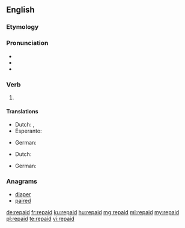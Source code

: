 ==English==

===Etymology===
{{prefix|re|paid|lang=en}}

===Pronunciation===
* {{IPA|/ɹiˈpeɪd/|lang=en}}
* {{audio|En-us-repaid.ogg|Audio (US)|lang=en}}
* {{rhymes|eɪd|lang=en}}

===Verb===
{{en-verb form}}

# {{en-past of|repay}}

====Translations====
{{trans-top|past tense of repay}}
* Dutch: {{t+|nl|de}}, {{t+|nl|den}}
* Esperanto: {{t+|eo|is}}
{{trans-mid}}
* German: {{t|de|zurückgezahlt}}
{{trans-bottom}}
{{trans-top|past participle of repay}}
* Dutch: {{t+|nl|ge}}
{{trans-mid}}
* German: {{t|de|zurückgezahlt}}
{{trans-bottom}}

===Anagrams===
* [[diaper#English|diaper]]
* [[paired#English|paired]]

[[de:repaid]]
[[fr:repaid]]
[[ku:repaid]]
[[hu:repaid]]
[[mg:repaid]]
[[ml:repaid]]
[[my:repaid]]
[[pl:repaid]]
[[te:repaid]]
[[vi:repaid]]